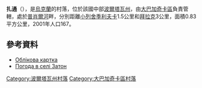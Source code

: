 {{coord|49|45|51|N|33|46|12|E|scale:30000_region:UA|display=title}}

'''扎通'''（{{lang-uk|Затон}}），是[[烏克蘭|烏克蘭]]的村落，位於該國中部[[波爾塔瓦州|波爾塔瓦州]]，由[[大巴加奇卡區|大巴加奇卡區]]負責管轄，處於[[普肖爾河|普肖爾河]]畔，分別距離[[小列舍季利夫卡|小列舍季利夫卡]]1.5公里和[[拜拉克_(大巴加奇卡區)|拜拉克]]3公里，面積0.83平方公里，2001年人口167。

==參考資料==
*[http://gska2.rada.gov.ua/pls/z7502/A005?rdat1=22.03.2008&rf7571=24655 Облікова картка]{{dead link|date=2018年3月 |bot=InternetArchiveBot |fix-attempted=yes }}
* [http://weather.in.ua/ua/poltavskaja/8673 Погода в селі Затон] {{Wayback|url=http://weather.in.ua/ua/poltavskaja/8673 |date=20160305082125 }}

{{DEFAULTSORT:Затон}}
[[Category:波爾塔瓦州村落|Category:波爾塔瓦州村落]]
[[Category:大巴加奇卡區村落|Category:大巴加奇卡區村落]]


{{Poltava-geo-stub}}